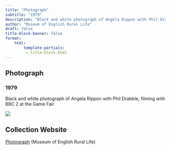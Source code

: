 ```yaml
---
title: "Photograph"
subtitle: "1979"
description: "Black and white photograph of Angela Rippon with Phil Drabble, filming with BBC 2 at the Game Fair"
author: "Museum of English Rural Life"
draft: false
title-block-banner: false
format:
    html:
        template-partials:
         - title-block.html
---
```

## Photograph
### 1979
Black and white photograph of Angela Rippon with Phil Drabble, filming with BBC 2 at the Game Fair

::: {.column-margin}
<img src="/full/400,/0/default.jpg">

:::

## Collection Website
<a href="https://rdg.ent.sirsidynix.net.uk/client/en_GB/merl/search/detailnonmodal/ent:$002f$002fUOR_ADLIB_ARC$002f0$002fUOR_ADLIB_ARC:110356406/ada?qu=bbc&qf=PUBDATE%09Publication+Date%091970-1979%091970-1979&d=ent%3A%2F%2FUOR_ADLIB_ARC%2F0%2FUOR_ADLIB_ARC%3A110356406%7EADLIB_ARC%7E11&lm=MERL2&isd=true"/>Photograph</a> (Museum of English Rural Life)
